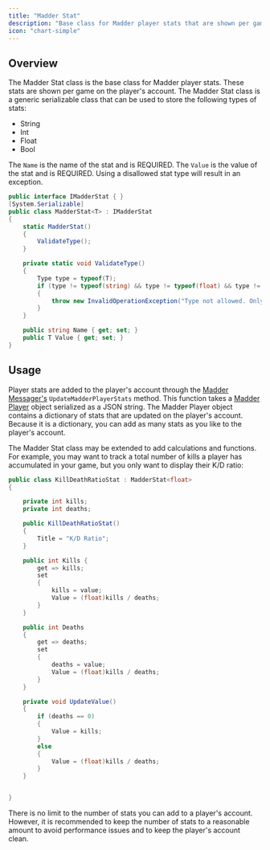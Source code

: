 ```yaml
---
title: "Madder Stat"
description: "Base class for Madder player stats that are shown per game on the player's account"
icon: "chart-simple"
---
```


## Overview

The Madder Stat class is the base class for Madder player stats. These stats are shown per game on the player's account.
The Madder Stat class is a generic serializable class that can be used to store the following types of stats:

- String
- Int
- Float
- Bool

The `Name` is the name of the stat and is REQUIRED. The `Value` is the value of the stat and is REQUIRED. Using a disallowed stat type will result in an exception.

```csharp
public interface IMadderStat { }
[System.Serializable]
public class MadderStat<T> : IMadderStat
{
    static MadderStat()
    {
        ValidateType();
    }

    private static void ValidateType()
    {
        Type type = typeof(T);
        if (type != typeof(string) && type != typeof(float) && type != typeof(bool) && type != typeof(int))
        {
            throw new InvalidOperationException("Type not allowed. Only string, float, bool, or int are allowed.");
        }
    }

    public string Name { get; set; }
    public T Value { get; set; }
}
```

## Usage

Player stats are added to the player's account through the [Madder Messager's](madder-messager#updatemadderplayerstats) `UpdateMadderPlayerStats` method. This function takes a [Madder Player](madder-player) object serialized as a JSON string. The Madder Player object contains a dictionary of stats that are updated on the player's account. Because it is a dictionary, you can add as many stats as you like to the player's account.

The Madder Stat class may be extended to add calculations and functions.
For example, you may want to track a total number of kills a player has accumulated in your game, but you only want to display their K/D ratio:

```csharp
public class KillDeathRatioStat : MadderStat<float>
{

    private int kills;
    private int deaths;

    public KillDeathRatioStat()
    {
        Title = "K/D Ratio";
    }

    public int Kills {
        get => kills;
        set
        {
            kills = value;
            Value = (float)kills / deaths;
        }
    }

    public int Deaths
    {
        get => deaths;
        set
        {
            deaths = value;
            Value = (float)kills / deaths;
        }
    }

    private void UpdateValue()
    {
        if (deaths == 0)
        {
            Value = kills;
        }
        else
        {
            Value = (float)kills / deaths;
        }
    }


}
```

There is no limit to the number of stats you can add to a player's account. However, it is recommended to keep the number of stats to a reasonable amount to avoid performance issues and to keep the player's account clean.
